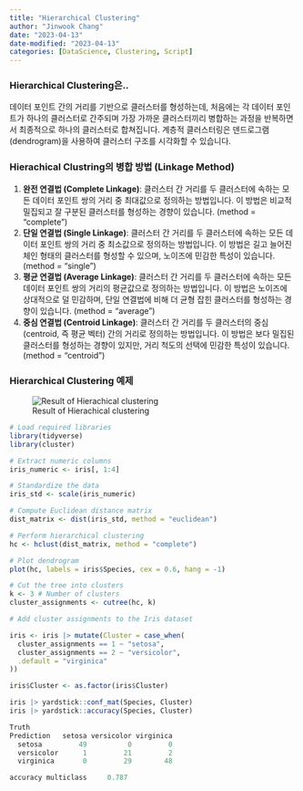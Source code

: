 ```yaml
---
title: "Hierarchical Clustering"
author: "Jinwook Chang"
date: "2023-04-13"
date-modified: "2023-04-13"
categories: [DataScience, Clustering, Script]
---
```


### **Hierarchical Clustering은..**

데이터 포인트 간의 거리를 기반으로 클러스터를 형성하는데, 처음에는 각 데이터 포인트가 하나의 클러스터로 간주되며 가장 가까운 클러스터끼리 병합하는 과정을 반복하면서 최종적으로 하나의 클러스터로 합쳐집니다. 계층적 클러스터링은 덴드로그램(dendrogram)을 사용하여 클러스터 구조를 시각화할 수 있습니다.

### Hierachical Clustring의 병합 방법 (Linkage Method)

1. **완전 연결법 (Complete Linkage)**: 클러스터 간 거리를 두 클러스터에 속하는 모든 데이터 포인트 쌍의 거리 중 최대값으로 정의하는 방법입니다. 이 방법은 비교적 밀집되고 잘 구분된 클러스터를 형성하는 경향이 있습니다. (method = “complete”)
2. **단일 연결법 (Single Linkage)**: 클러스터 간 거리를 두 클러스터에 속하는 모든 데이터 포인트 쌍의 거리 중 최소값으로 정의하는 방법입니다. 이 방법은 길고 늘어진 체인 형태의 클러스터를 형성할 수 있으며, 노이즈에 민감한 특성이 있습니다. (method = “single”)
3. **평균 연결법 (Average Linkage)**: 클러스터 간 거리를 두 클러스터에 속하는 모든 데이터 포인트 쌍의 거리의 평균값으로 정의하는 방법입니다. 이 방법은 노이즈에 상대적으로 덜 민감하며, 단일 연결법에 비해 더 균형 잡힌 클러스터를 형성하는 경향이 있습니다. (method = “average”)
4. **중심 연결법 (Centroid Linkage)**: 클러스터 간 거리를 두 클러스터의 중심(centroid, 즉 평균 벡터) 간의 거리로 정의하는 방법입니다. 이 방법은 보다 밀집된 클러스터를 형성하는 경향이 있지만, 거리 척도의 선택에 민감한 특성이 있습니다. (method = “centroid”)

### Hierarchical Clustering 예제

![Result of Hierachical clustering](dendrogram.png)

```r
# Load required libraries
library(tidyverse)
library(cluster)

# Extract numeric columns
iris_numeric <- iris[, 1:4]

# Standardize the data
iris_std <- scale(iris_numeric)

# Compute Euclidean distance matrix
dist_matrix <- dist(iris_std, method = "euclidean")

# Perform hierarchical clustering
hc <- hclust(dist_matrix, method = "complete")

# Plot dendrogram
plot(hc, labels = iris$Species, cex = 0.6, hang = -1)

# Cut the tree into clusters
k <- 3 # Number of clusters
cluster_assignments <- cutree(hc, k)

# Add cluster assignments to the Iris dataset

iris <- iris |> mutate(Cluster = case_when(
  cluster_assignments == 1 ~ "setosa",
  cluster_assignments == 2 ~ "versicolor",
  .default = "virginica"
))

iris$Cluster <- as.factor(iris$Cluster)

iris |> yardstick::conf_mat(Species, Cluster)
iris |> yardstick::accuracy(Species, Cluster)
```

```r
Truth
Prediction   setosa versicolor virginica
  setosa         49          0         0
  versicolor      1         21         2
  virginica       0         29        48

accuracy multiclass     0.787
```
